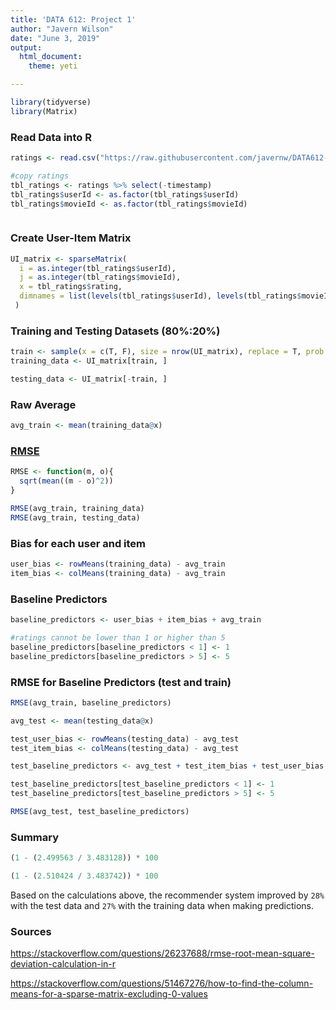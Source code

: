 ---
title: 'DATA 612: Project 1'
author: "Javern Wilson"
date: "June 3, 2019"
output: 
  html_document:
    theme: yeti

---

```{r message=FALSE, warning=FALSE}
library(tidyverse)
library(Matrix)
```

### Read Data into R
```{r}

ratings <- read.csv("https://raw.githubusercontent.com/javernw/DATA612-Recommender-Systems/master/ratings.csv", header = T, stringsAsFactors = F)

#copy ratings
tbl_ratings <- ratings %>% select(-timestamp)
tbl_ratings$userId <- as.factor(tbl_ratings$userId)
tbl_ratings$movieId <- as.factor(tbl_ratings$movieId)



```


### Create User-Item Matrix
```{r}

UI_matrix <- sparseMatrix(
  i = as.integer(tbl_ratings$userId), 
  j = as.integer(tbl_ratings$movieId), 
  x = tbl_ratings$rating, 
  dimnames = list(levels(tbl_ratings$userId), levels(tbl_ratings$movieId))
 )
```

### Training and Testing Datasets (80%:20%)
```{r}

train <- sample(x = c(T, F), size = nrow(UI_matrix), replace = T, prob = c(0.8, 0.2)) 
training_data <- UI_matrix[train, ] 

testing_data <- UI_matrix[-train, ]

```


### Raw Average
```{r}
avg_train <- mean(training_data@x)
```

### [RMSE](https://stackoverflow.com/questions/26237688/rmse-root-mean-square-deviation-calculation-in-r)
```{r}

RMSE <- function(m, o){
  sqrt(mean((m - o)^2))
}

RMSE(avg_train, training_data)
RMSE(avg_train, testing_data)

```

### Bias for each user and item
```{r}
user_bias <- rowMeans(training_data) - avg_train
item_bias <- colMeans(training_data) - avg_train
```



### Baseline Predictors
```{r message=FALSE, warning=FALSE}
baseline_predictors <- user_bias + item_bias + avg_train

#ratings cannot be lower than 1 or higher than 5
baseline_predictors[baseline_predictors < 1] <- 1
baseline_predictors[baseline_predictors > 5] <- 5

```


### RMSE for Baseline Predictors (test and train)

```{r message=FALSE, warning=FALSE}
RMSE(avg_train, baseline_predictors)

avg_test <- mean(testing_data@x)

test_user_bias <- rowMeans(testing_data) - avg_test
test_item_bias <- colMeans(testing_data) - avg_test

test_baseline_predictors <- avg_test + test_item_bias + test_user_bias

test_baseline_predictors[test_baseline_predictors < 1] <- 1
test_baseline_predictors[test_baseline_predictors > 5] <- 5

RMSE(avg_test, test_baseline_predictors)

```


### Summary

```{r}

(1 - (2.499563 / 3.483128)) * 100

(1 - (2.510424 / 3.483742)) * 100

```

Based on the calculations above, the recommender system improved by `28%` with the test data and `27%` with the training data when making predictions.


### Sources

[https://stackoverflow.com/questions/26237688/rmse-root-mean-square-deviation-calculation-in-r](https://stackoverflow.com/questions/26237688/rmse-root-mean-square-deviation-calculation-in-r)

[https://stackoverflow.com/questions/51467276/how-to-find-the-column-means-for-a-sparse-matrix-excluding-0-values](https://stackoverflow.com/questions/51467276/how-to-find-the-column-means-for-a-sparse-matrix-excluding-0-values)


